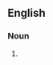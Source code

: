 {{also|double-entendres}}

==English==

===Noun===
{{head|en|noun form|head=[[double]] [[entendre]]s}}

# {{plural of|double entendre|lang=en}}